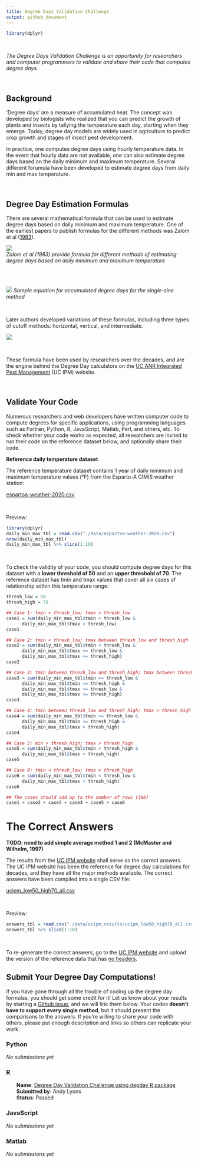 ```yaml
---
title: Degree Days Validation Challenge
output: github_document
---
```


<!-- README.md is generated from README.Rmd. Please edit that file -->

```r
library(dplyr)
```


\

*The Degree Days Validation Challenge is an opportunity for researchers and computer programmers to validate and share their code that computes degree days.*

\

## Background

'Degree days' are a measure of accumulated heat. The concept was developed by biologists who realized that you can predict the growth of plants and insects by tallying the temperature each day, starting when they emerge. Today, degree day models are widely used in agriculture to predict crop growth and stages of insect pest development.

In practice, one computes degree days using hourly temperature data. In the event that hourly data are not available, one can also estimate degree days based on the daily minimum and maximum temperature. Several different forumula have been developed to estimate degree days from daily min and max temperature.

\

## Degree Day Estimation Formulas

There are several mathematical formula that can be used to estimate degree days based on daily minimum and maximum temperature. One of the earliest papers to publish formulas for the different methods was Zalom et al ([1983](https://catalog.hathitrust.org/Record/008707238)). 

![](./images/zalom83_fig04_350x670x256.png)  
*Zalom et al (1983) provide formula for different methods of estimating degree days based on daily minimum and maximum temperature*

<br/><br/>

![](./images/zalom83_tbl5-eq6_866x162x256.png)
*Sample equation for accumulated degree days for the single-sine method*

<br/>

Later authors developed variations of these formulas, including three types of cutoff methods: horizontal, vertical, and intermediate.

![](./images/ucipm_fig7_373x476.png)

\

These formula have been used by researchers over the decades, and are the engine behind the Degree Day calculators on the [UC ANR Integrated Pest Management](http://ipm.ucanr.edu/WEATHER/) (UC IPM) website. 

\

## Validate Your Code

Numerous researchers and web developers have written computer code to compute degrees for specific applications, using programming languages such as Fortran, Python, R, JavaScript, Matlab, Perl, and others, etc. To check whether your code works as expected, all researchers are invited to run their code on the reference dataset below, and optionally share their code.

**Reference daily temperature dataset**

The reference temperature dataset contains 1 year of daily minimum and maximum temperature values (&#176;F) from the Esparto-A CIMIS weather station:

[espartoa-weather-2020.csv](https://raw.githubusercontent.com/UCANR-IGIS/degree-day-challenge/main/data/espartoa-weather-2020.csv)

\

Preview:

```r
library(dplyr)
daily_min_max_tbl = read.csv("./data/espartoa-weather-2020.csv")
nrow(daily_min_max_tbl)
daily_min_max_tbl %>% slice(1:10)
```

\

To check the validity of your code, you should compute degree days for this dataset with a **lower threshold of 50** and an **upper threshold of 70**. The reference dataset has tmin and tmax values that cover all six cases of relationship within this temperature range:

```r
thresh_low = 50
thresh_high = 70

## Case 1: tmin < thresh_low; tmax < thresh_low
case1 = sum(daily_min_max_tbl$tmin < thresh_low & 
      daily_min_max_tbl$tmax < thresh_low)
case1

## Case 2: tmin < thresh_low; tmax between thresh_low and thresh_high
case2 = sum(daily_min_max_tbl$tmin < thresh_low &
      daily_min_max_tbl$tmax >= thresh_low &
      daily_min_max_tbl$tmax <= thresh_high)
case2 

## Case 3: tmin between thresh_low and thresh_high; tmax between thresh_low and thresh_high
case3 = sum(daily_min_max_tbl$tmin >= thresh_low &
      daily_min_max_tbl$tmin <= thresh_high &
      daily_min_max_tbl$tmax >= thresh_low &
      daily_min_max_tbl$tmax <= thresh_high)
case3

## Case 4: tmin between thresh_low and thresh_high; tmax > thresh_high
case4 = sum(daily_min_max_tbl$tmin >= thresh_low &
      daily_min_max_tbl$tmin <= thresh_high &
      daily_min_max_tbl$tmax > thresh_high)
case4

## Case 5: min > thresh_high; tmax > thresh_high
case5 = sum(daily_min_max_tbl$tmin > thresh_high &
      daily_min_max_tbl$tmax > thresh_high)
case5

## Case 6: tmin < thresh_low; tmax > thresh_high
case6 = sum(daily_min_max_tbl$tmin < thresh_low &
      daily_min_max_tbl$tmax > thresh_high)
case6

## The cases should add up to the number of rows (366)
case1 + case2 + case3 + case4 + case5 + case6
```

# The Correct Answers

**TODO: need to add simple average method 1 and 2 (McMaster and Wilhelm, 1997)**

The results from the [UC IPM website](http://ipm.ucanr.edu/WEATHER/index.html) shall serve as the correct answers. The UC IPM website has been the reference for degree day calculations for decades, and they have all the major methods available. The correct answers have been compiled into a single CSV file:

[ucipm_low50_high70_all.csv](https://raw.githubusercontent.com/UCANR-IGIS/degree-day-challenge/main/data/ucipm_results/ucipm_low50_high70_all.csv)

\

Preview:

```r
answers_tbl = read.csv("./data/ucipm_results/ucipm_low50_high70_all.csv")
answers_tbl %>% slice(1:10)
```

\

To re-generate the correct answers, go to the [UC IPM website](http://ipm.ucanr.edu/WEATHER/index.html) and upload the version of the reference data that has [no headers](https://raw.githubusercontent.com/UCANR-IGIS/degree-day-challenge/main/data/espartoa-weather-2020-noheader.csv).

## Submit Your Degree Day Computations!

If you have gone through all the trouble of coding up the degree day formulas, you should get some credit for it! Let us know about your results by starting a [Github issue](https://github.com/UCANR-IGIS/degree-day-challenge/issues), and we will link them below. Your codes **doesn't have to support every single method**, but it should present the comparisons to the answers. If you're willing to share your code with others, please put enough description and links so others can replicate your work.

### Python

*No submissions yet*

### R

::: {style="margin-left:2em;"}
**Name**: [Degree Day Validation Challenge using degday R package](https://ucanr-igis.github.io/degree-day-challenge/degday_R.nb.html)  
**Submitted by**: Andy Lyons   
**Status**: Passed
:::

### JavaScript

*No submissions yet*

### Matlab

*No submissions yet*


